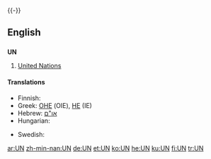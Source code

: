 {{see|un|un-|-un-|ün|ún}}
{{wikipedia | un (disambiguation)}}
{{-}}
==English==
==={{initialism}}===
'''UN'''
# [[United Nations]]

====Translations====
{{trans-top|United Nations}}
* Finnish: {{t+|fi|YK}}
* Greek: [[ΟΗΕ]] (OIE), [[ΗE]] (IE)
* Hebrew: [[:he:או"ם|או"ם]]
* Hungarian: {{t|hu|ENSZ}}
{{trans-mid}}
* Swedish: {{t-|sv|FN}}
{{trans-bottom}}

[[ar:UN]]
[[zh-min-nan:UN]]
[[de:UN]]
[[et:UN]]
[[ko:UN]]
[[he:UN]]
[[ku:UN]]
[[fi:UN]]
[[tr:UN]]